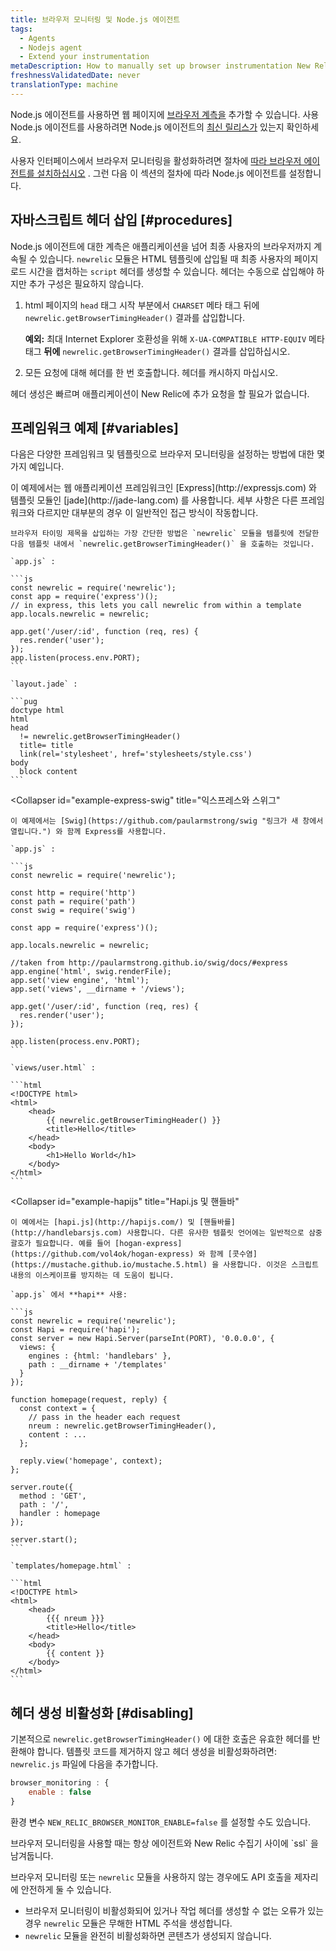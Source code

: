 ```yaml
---
title: 브라우저 모니터링 및 Node.js 에이전트
tags:
  - Agents
  - Nodejs agent
  - Extend your instrumentation
metaDescription: How to manually set up browser instrumentation New Relic's Node.js agent.
freshnessValidatedDate: never
translationType: machine
---
```


Node.js 에이전트를 사용하면 웹 페이지에 [브라우저 계측을](/docs/browser/new-relic-browser/getting-started/introduction-new-relic-browser) 추가할 수 있습니다. 사용 <InlinePopover type="browser"/>Node.js 에이전트를 사용하려면 Node.js 에이전트의 [최신 릴리스가](/docs/agents/nodejs-agent/installation-configuration/installing-maintaining-nodejs#upgrading) 있는지 확인하세요.

사용자 인터페이스에서 브라우저 모니터링을 활성화하려면 절차에 [따라 브라우저 에이전트를 설치하십시오](/docs/browser/new-relic-browser/installation/install-new-relic-browser-agent) . 그런 다음 이 섹션의 절차에 따라 Node.js 에이전트를 설정합니다.

## 자바스크립트 헤더 삽입 [#procedures]

Node.js 에이전트에 대한 계측은 애플리케이션을 넘어 최종 사용자의 브라우저까지 계속될 수 있습니다. `newrelic` 모듈은 HTML 템플릿에 삽입될 때 최종 사용자의 페이지 로드 시간을 캡처하는 `script` 헤더를 생성할 수 있습니다. 헤더는 수동으로 삽입해야 하지만 추가 구성은 필요하지 않습니다.

1. html 페이지의 `head` 태그 시작 부분에서 `CHARSET` 메타 태그 뒤에 `newrelic.getBrowserTimingHeader()` 결과를 삽입합니다.

   **예외:** 최대 Internet Explorer 호환성을 위해 `X-UA-COMPATIBLE HTTP-EQUIV` 메타 태그 **뒤에** `newrelic.getBrowserTimingHeader()` 결과를 삽입하십시오.

2. 모든 요청에 대해 헤더를 한 번 호출합니다. 헤더를 캐시하지 마십시오.

헤더 생성은 빠르며 애플리케이션이 New Relic에 추가 요청을 할 필요가 없습니다.

## 프레임워크 예제 [#variables]

다음은 다양한 프레임워크 및 템플릿으로 브라우저 모니터링을 설정하는 방법에 대한 몇 가지 예입니다.

<CollapserGroup>
  <Collapser
    id="example-express"
    title="표현과 옥"
  >
    이 예제에서는 웹 애플리케이션 프레임워크인 [Express](http://expressjs.com) 와 템플릿 모듈인 [jade](http://jade-lang.com) 를 사용합니다. 세부 사항은 다른 프레임워크와 다르지만 대부분의 경우 이 일반적인 접근 방식이 작동합니다.

    브라우저 타이밍 제목을 삽입하는 가장 간단한 방법은 `newrelic` 모듈을 템플릿에 전달한 다음 템플릿 내에서 `newrelic.getBrowserTimingHeader()` 을 호출하는 것입니다.

    `app.js` :

    ```js
    const newrelic = require('newrelic');
    const app = require('express')();
    // in express, this lets you call newrelic from within a template
    app.locals.newrelic = newrelic;

    app.get('/user/:id', function (req, res) {
      res.render('user');
    });
    app.listen(process.env.PORT);
    ```

    `layout.jade` :

    ```pug
    doctype html
    html
    head
      != newrelic.getBrowserTimingHeader()
      title= title
      link(rel='stylesheet', href='stylesheets/style.css')
    body
      block content
    ```
  </Collapser>

  <Collapser
    id="example-express-swig"
    title="익스프레스와 스위그"
  >
    이 예제에서는 [Swig](https://github.com/paularmstrong/swig "링크가 새 창에서 열립니다.") 와 함께 Express를 사용합니다.

    `app.js` :

    ```js
    const newrelic = require('newrelic');

    const http = require('http')
    const path = require('path')
    const swig = require('swig')

    const app = require('express')();

    app.locals.newrelic = newrelic;

    //taken from http://paularmstrong.github.io/swig/docs/#express
    app.engine('html', swig.renderFile);
    app.set('view engine', 'html');
    app.set('views', __dirname + '/views');

    app.get('/user/:id', function (req, res) {
      res.render('user');
    });

    app.listen(process.env.PORT);
    ```

    `views/user.html` :

    ```html
    <!DOCTYPE html>
    <html>
        <head>
            {{ newrelic.getBrowserTimingHeader() }}
            <title>Hello</title>
        </head>
        <body>
            <h1>Hello World</h1>
        </body>
    </html>
    ```
  </Collapser>

  <Collapser
    id="example-hapijs"
    title="Hapi.js 및 핸들바"
  >
    이 예에서는 [hapi.js](http://hapijs.com/) 및 [핸들바를](http://handlebarsjs.com) 사용합니다. 다른 유사한 템플릿 언어에는 일반적으로 삼중 괄호가 필요합니다. 예를 들어 [hogan-express](https://github.com/vol4ok/hogan-express) 와 함께 [콧수염](https://mustache.github.io/mustache.5.html) 을 사용합니다. 이것은 스크립트 내용의 이스케이프를 방지하는 데 도움이 됩니다.

    `app.js` 에서 **hapi** 사용:

    ```js
    const newrelic = require('newrelic');
    const Hapi = require('hapi');
    const server = new Hapi.Server(parseInt(PORT), '0.0.0.0', {
      views: {
        engines : {html: 'handlebars' },
        path : __dirname + '/templates'
      }
    });

    function homepage(request, reply) {
      const context = {
        // pass in the header each request
        nreum : newrelic.getBrowserTimingHeader(),
        content : ...
      };

      reply.view('homepage', context);
    };

    server.route({
      method : 'GET',
      path : '/',
      handler : homepage
    });

    server.start();
    ```

    `templates/homepage.html` :

    ```html
    <!DOCTYPE html>
    <html>
        <head>
            {{{ nreum }}}
            <title>Hello</title>
        </head>
        <body>
            {{ content }}
        </body>
    </html>
    ```
  </Collapser>
</CollapserGroup>

## 헤더 생성 비활성화 [#disabling]

기본적으로 `newrelic.getBrowserTimingHeader()` 에 대한 호출은 유효한 헤더를 반환해야 합니다. 템플릿 코드를 제거하지 않고 헤더 생성을 비활성화하려면: `newrelic.js` 파일에 다음을 추가합니다.

```js
browser_monitoring : {
    enable : false
}
```

환경 변수 `NEW_RELIC_BROWSER_MONITOR_ENABLE=false` 를 설정할 수도 있습니다.

<Callout variant="caution">
  브라우저 모니터링을 사용할 때는 항상 에이전트와 New Relic 수집기 사이에 `ssl` 을 남겨둡니다.
</Callout>

브라우저 모니터링 또는 `newrelic` 모듈을 사용하지 않는 경우에도 API 호출을 제자리에 안전하게 둘 수 있습니다.

* 브라우저 모니터링이 비활성화되어 있거나 작업 헤더를 생성할 수 없는 오류가 있는 경우 `newrelic` 모듈은 무해한 HTML 주석을 생성합니다.
* `newrelic` 모듈을 완전히 비활성화하면 콘텐츠가 생성되지 않습니다.